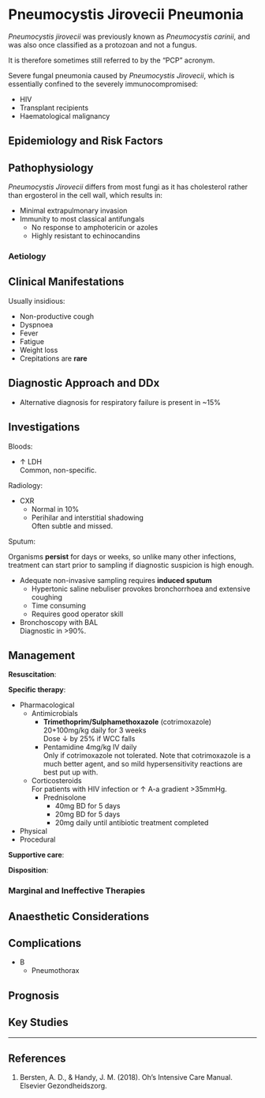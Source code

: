 # Pneumocystis Jirovecii Pneumonia

:::info
*Pneumocystis jirovecii* was previously known as *Pneumocystis carinii*, and was also once classified as a protozoan and not a fungus.

It is therefore sometimes still referred to by the "PCP" acronym.
:::

Severe fungal pneumonia caused by *Pneumocystis Jirovecii*, which is essentially confined to the severely immunocompromised:

* HIV
* Transplant recipients
* Haematological malignancy

## Epidemiology and Risk Factors

## Pathophysiology

*Pneumocystis Jirovecii* differs from most fungi as it has cholesterol rather than ergosterol in the cell wall, which results in:

* Minimal extrapulmonary invasion
* Immunity to most classical antifungals
    * No response to amphotericin or azoles
    * Highly resistant to echinocandins
    

### Aetiology

## Clinical Manifestations

Usually insidious:

* Non-productive cough
* Dyspnoea
* Fever
* Fatigue
* Weight loss
* Crepitations are **rare**

## Diagnostic Approach and DDx

* Alternative diagnosis for respiratory failure is present in ~15%


## Investigations

Bloods:

* ↑ LDH\
Common, non-specific.


Radiology:

* CXR
    * Normal in 10%
    * Perihilar and interstitial shadowing\
    Often subtle and missed.
  \

Sputum:

:::column-margin
Organisms **persist** for days or weeks, so unlike many other infections, treatment can start prior to sampling if diagnostic suspicion is high enough.
:::

* Adequate non-invasive sampling requires **induced sputum**
    * Hypertonic saline nebuliser provokes bronchorrhoea and extensive coughing
    * Time consuming
    * Requires good operator skill
* Bronchoscopy with BAL\
Diagnostic in >90%. \

## Management

**Resuscitation**:\


**Specific therapy**:

* Pharmacological
    * Antimicrobials
        * **Trimethoprim/Sulphamethoxazole** (cotrimoxazole) 20+100mg/kg daily for 3 weeks\
        Dose ↓ by 25% if WCC falls
        * Pentamidine 4mg/kg IV daily\
        Only if cotrimoxazole not tolerated. Note that cotrimoxazole is a much better agent, and so mild hypersensitivity reactions are best put up with.
    * Corticosteroids\
    For patients with HIV infection or ↑ A-a gradient >35mmHg.
        * Prednisolone
            * 40mg BD for 5 days
            * 20mg BD for 5 days
            * 20mg daily until antibiotic treatment completed
* Physical
* Procedural

**Supportive care**:

**Disposition**:

### Marginal and Ineffective Therapies

## Anaesthetic Considerations

## Complications

* B
    * Pneumothorax

## Prognosis

## Key Studies

---

## References

1. Bersten, A. D., & Handy, J. M. (2018). Oh’s Intensive Care Manual. Elsevier Gezondheidszorg.